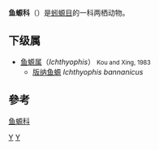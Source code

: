 {{Unreferenced|time=2020-09-28T04:57:26+00:00}}
{{Automatic taxobox
| taxon = Ichthyophis
| parent_authority =  Taylor, 1968
| authority =  Fitzinger, 1826
}}

'''鱼螈科'''（{{lang-xm|Ichthyophiidae}}）是[[蚓螈目|蚓螈目]]的一科两栖动物。

== 下级属 ==
* [[鱼螈属|鱼螈属]]（''Ichthyophis''） <small>Kou and Xing, 1983</small>
** [[版纳鱼螈|版纳鱼螈]] ''Ichthyophis bannanicus''

== 參考 ==
{{reflist}}

{{taxonbar}}
[[category:鱼螈科|]]
[[Category:无足目|Y]]
[[Category:_1826年描述的分类群|Y]]